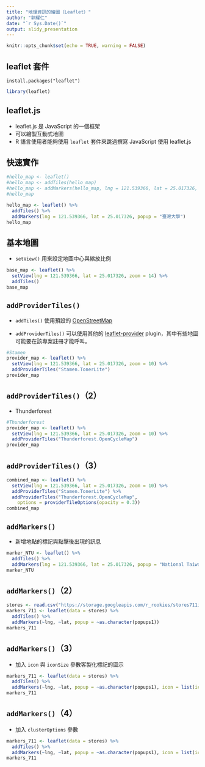 ```yaml
---
title: "地理資訊的繪圖（Leaflet）"
author: "郭耀仁"
date: "`r Sys.Date()`"
output: slidy_presentation
---
```


```r
knitr::opts_chunk$set(echo = TRUE, warning = FALSE)
```

## leaflet 套件

```
install.packages("leaflet")
```

```r
library(leaflet)
```

## leaflet.js

- leaflet.js 是 JavaScript 的一個框架
- 可以繪製互動式地圖
- R 語言使用者能夠使用 `leaflet` 套件來跳過撰寫 JavaScript 使用 leaflet.js

## 快速實作

```r
#hello_map <- leaflet()
#hello_map <- addTiles(hello_map)
#hello_map <- addMarkers(hello_map, lng = 121.539366, lat = 25.017326, popup = "臺灣大學")
#hello_map

hello_map <- leaflet() %>%
  addTiles() %>%
  addMarkers(lng = 121.539366, lat = 25.017326, popup = "臺灣大學")
hello_map
```

## 基本地圖

- `setView()` 用來設定地圖中心與縮放比例

```r
base_map <- leaflet() %>% 
  setView(lng = 121.539366, lat = 25.017326, zoom = 14) %>% 
  addTiles()
base_map
```

## `addProviderTiles()`

- `addTiles()` 使用預設的 [OpenStreetMap](https://www.openstreetmap.org/#map=5/51.500/-0.100)

- `addProviderTiles()` 可以使用其他的 [leaflet-provider](http://leaflet-extras.github.io/leaflet-providers/preview/index.html) plugin，其中有些地圖可能要在該專案註冊才能呼叫。

```r
#Stamen
provider_map <- leaflet() %>%
  setView(lng = 121.539366, lat = 25.017326, zoom = 10) %>%
  addProviderTiles("Stamen.TonerLite")
provider_map
```

## `addProviderTiles()`（2）

- Thunderforest

```r
#Thunderforest
provider_map <- leaflet() %>%
  setView(lng = 121.539366, lat = 25.017326, zoom = 10) %>%
  addProviderTiles("Thunderforest.OpenCycleMap")
provider_map
```

## `addProviderTiles()`（3）

```r
combined_map <- leaflet() %>%
  setView(lng = 121.539366, lat = 25.017326, zoom = 10) %>%
  addProviderTiles("Stamen.TonerLite") %>%
  addProviderTiles("Thunderforest.OpenCycleMap",
    options = providerTileOptions(opacity = 0.3))
combined_map
```

## `addMarkers()`

- 新增地點的標記與點擊後出現的訊息

```r
marker_NTU <- leaflet() %>%
  addTiles() %>%
  addMarkers(lng = 121.539366, lat = 25.017326, popup = "National Taiwan University")
marker_NTU
```

## `addMarkers()`（2）

```r
stores <- read.csv("https://storage.googleapis.com/r_rookies/stores711inTP.csv")
markers_711 <- leaflet(data = stores) %>%
  addTiles() %>%
  addMarkers(~lng, ~lat, popup = ~as.character(popups1))
markers_711
```

## `addMarkers()`（3）

- 加入 `icon` 與 `iconSize` 參數客製化標記的圖示

```r
markers_711 <- leaflet(data = stores) %>%
  addTiles() %>%
  addMarkers(~lng, ~lat, popup = ~as.character(popups1), icon = list(iconUrl = "https://storage.googleapis.com/r_rookies/711_logo.gif", iconSize = c(20, 20)))
markers_711
```

## `addMarkers()`（4）

- 加入 `clusterOptions` 參數

```r
markers_711 <- leaflet(data = stores) %>%
  addTiles() %>%
  addMarkers(~lng, ~lat, popup = ~as.character(popups1), icon = list(iconUrl = "https://storage.googleapis.com/r_rookies/711_logo.gif", iconSize = c(20, 20)), clusterOptions = markerClusterOptions())
markers_711
```